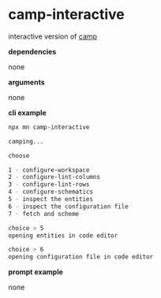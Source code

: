 # camp-interactive

interactive version of [camp](/cli/awesome-commands/camp)

**dependencies**

none

**arguments**

none

**cli example**

```sh title="terminal"
npx mn camp-interactive
```

```sh
camping...

choose

1 - configure-workspace
2 - configure-lint-columns
3 - configure-lint-rows
4 - configure-schematics
5 - inspect the entities
6 - inspect the configuration file
7 - fetch and scheme

choice > 5
opening entities in code editor

choice > 6
opening configuration file in code editor
```

**prompt example**

none
